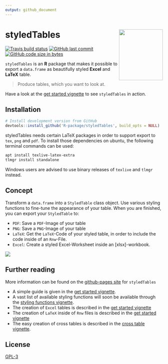 ---
output: github_document
---

# styledTables <img src="man/figures/logo.png" align="right" alt="" width=140 height=162 />

<!-- badges: start -->
[![Travis build status](https://travis-ci.org/R-package/styledTables.svg?branch=master)](https://travis-ci.org/R-package/styledTables)
[![GitHub last commit](https://img.shields.io/github/last-commit/R-package/styledTables.svg?logo=github)](https://github.com/R-package/styledTables/commits/master)
[![GitHub code size in bytes](https://img.shields.io/github/languages/code-size/R-package/styledTables.svg?logo=github)](https://github.com/R-package/styledTables)


`styledTables` is an **R** package that makes it possible to export a
`data.frame` as beautifully styled **Excel** and **LaTeX** table.

> Produce tables, which you want to look at.

Have a look at the [get started vignette] to see `styledTables` in action.

## Installation

```{r, eval = FALSE}
# Install development version from GitHub
devtools::install_github('R-package/styledTables', build_opts = NULL)
```

styledTables needs certain LaTeX packages in order to support export to `tex`,
`png` and `pdf`. To install those dependencies on ubuntu, the following terminal
commands can be used:

```bash
apt install texlive-latex-extra
tlmgr install standalone
```

Windows users are advised to use binary releases of `texlive` and `tlmgr` instead.

## Concept

Transform a `data.frame` into a `StyledTable` class object. 
Use various styling functions to fine-tune the appearance of your table.
When you are finished, you can export your `StyledTable` to:

* `PDF`: Save a `PDF`-Image of your table
* `PNG`: Save a `PNG`-Image of your table
* `LaTeX`: Get the `LaTeX`-Code of your styled table, in order to include
  the code inside of an `Rnw`-File.
* `Excel`: Create a styled Excel-Worksheet inside an [xlsx]-workbook.

<p>
<img src="man/figures/flow_st.png">
</p>

## Further reading

More information can be found on the [github-pages site] for `styledTables` 

* A simple guide is given in the [get started vignette].
* A vast list of available styling functions will soon be available through the [styling functions vignette].
* The creation of `Excel` tables is described in the [get started vignette]
* The creation of `LaTeX` inside of `Rnw` files is described in the [get started vignette]
* The easy creation of cross tables is described in the [cross table vignette].

## License

[GPL-3]
  
[get started vignette]:  https://R-package.github.io/styledTables/articles/styledTables.html
[styling functions vignette]:  https://R-package.github.io/styledTables/articles/styling_functions.html
[cross table vignette]: https://R-package.github.io/styledTables/articles/cross_table_creation.html
[github-pages site]: https://R-package.github.io/styledTables
[xlsx package]: https://cran.r-project.org/web/packages/xlsx/xlsx.pdf
[GPL-3]: https://R-package.github.io/styledTables/LICENSE
